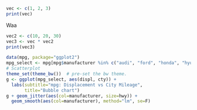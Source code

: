 ```r
vec <- c(1, 2, 3)
print(vec)
```

Waa

```r
vec2 <- c(10, 20, 30)
vec3 <- vec * vec2
print(vec3)     
```

```r
data(mpg, package="ggplot2")
mpg_select <- mpg[mpg$manufacturer %in% c("audi", "ford", "honda", "hyundai"), ]
# Scatterplot
theme_set(theme_bw())  # pre-set the bw theme.
g <- ggplot(mpg_select, aes(displ, cty)) + 
  labs(subtitle="mpg: Displacement vs City Mileage",
       title="Bubble chart")
g + geom_jitter(aes(col=manufacturer, size=hwy)) + 
  geom_smooth(aes(col=manufacturer), method="lm", se=F)
```
